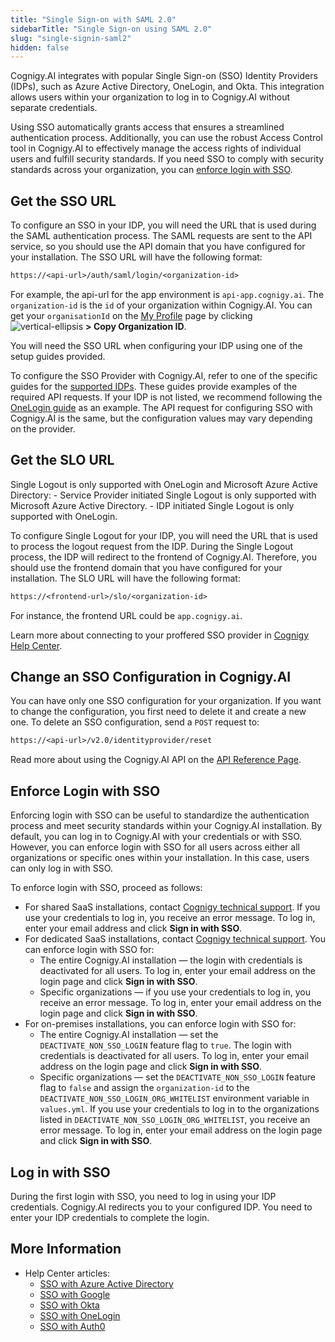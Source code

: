 ```yaml
---
title: "Single Sign-on with SAML 2.0"
sidebarTitle: "Single Sign-on using SAML 2.0"
slug: "single-signin-saml2"
hidden: false
---
```



Cognigy.AI integrates with popular Single Sign-on (SSO) Identity Providers (IDPs), such as Azure Active Directory, OneLogin, and Okta. This integration allows users within your organization to log in to Cognigy.AI without separate credentials.

Using SSO automatically grants access that ensures a streamlined authentication process. Additionally, you can use the robust Access Control tool in Cognigy.AI to effectively manage the access rights of individual users and fulfill security standards. If you need SSO to comply with security standards across your organization, you can [enforce login with SSO](#enforce-login-with-sso).

## Get the SSO URL

To configure an SSO in your IDP, you will need the URL that is used during the SAML authentication process. The SAML requests are sent to the API service, so you should use the API domain that you have configured for your installation. The SSO URL will have the following format:

```txt
https://<api-url>/auth/saml/login/<organization-id>
``` 

For example, the api-url for the app environment is `api-app.cognigy.ai`. The `organization-id` is the `id` of your organization within Cognigy.AI. You can get your `organisationId` on the [My Profile](/ai/agents/develop/ai-agent-memory/profile) page by clicking ![vertical-ellipsis](/_assets/icons/black-and-white/vertical-ellipsis.svg) **> Copy Organization ID**.

You will need the SSO URL when configuring your IDP using one of the setup guides provided.

To configure the SSO Provider with Cognigy.AI, refer to one of the specific guides for the [supported IDPs](#more-information). These guides provide examples of the required API requests. If your IDP is not listed, we recommend following the [OneLogin guide](https://support.cognigy.com/hc/en-us/articles/360016310699-OneLogin#introduction-0-0) as an example. The API request for configuring SSO with Cognigy.AI is the same, but the configuration values may vary depending on the provider.

## Get the SLO URL

<Warning>
  Single Logout is only supported with OneLogin and Microsoft Azure Active Directory:
      - Service Provider initiated Single Logout is only supported with Microsoft Azure Active Directory.
      - IDP initiated Single Logout is only supported with OneLogin.
</Warning>

To configure Single Logout for your IDP, you will need the URL that is used to process the logout request from the IDP. During the Single Logout process, the IDP will redirect to the frontend of Cognigy.AI. Therefore, you should use the frontend domain that you have configured for your installation. The SLO URL will have the following format:

```txt
https://<frontend-url>/slo/<organization-id>
``` 

For instance, the frontend URL could be `app.cognigy.ai`.

Learn more about connecting to your proffered SSO provider in [Cognigy Help Center](https://support.cognigy.com/hc/en-us/sections/360004563679-Single-Sign-on).

## Change an SSO Configuration in Cognigy.AI

You can have only one SSO configuration for your organization. If you want to change the configuration, you first need to delete it and create a new one. To delete an SSO configuration, send a `POST` request to:

```txt
https://<api-url>/v2.0/identityprovider/reset
``` 

Read more about using the Cognigy.AI API on the [API Reference Page](https://api-trial.cognigy.ai/openapi#post-/v2.0/identityprovider/reset).

## Enforce Login with SSO

Enforcing login with SSO can be useful to standardize the authentication process and meet security standards within your Cognigy.AI installation. By default, you can log in to Cognigy.AI with your credentials or with SSO. However, you can enforce login with SSO for all users across either all organizations or specific ones within your installation. In this case, users can only log in with SSO.

To enforce login with SSO, proceed as follows:

  - For shared SaaS installations, contact [Cognigy technical support](/help/get-help). If you use your credentials to log in, you receive an error message. To log in, enter your email address and click **Sign in with SSO**.
  - For dedicated SaaS installations, contact [Cognigy technical support](/help/get-help). You can enforce login with SSO for:
    - The entire Cognigy.AI installation — the login with credentials is deactivated for all users. To log in, enter your email address on the login page and click **Sign in with SSO**.
    - Specific organizations — if you use your credentials to log in, you receive an error message. To log in, enter your email address on the login page and click **Sign in with SSO**.
  - For on-premises installations, you can enforce login with SSO for:
    - The entire Cognigy.AI installation — set the `DEACTIVATE_NON_SSO_LOGIN` feature flag to `true`. The login with credentials is deactivated for all users. To log in, enter your email address on the login page and click **Sign in with SSO**. 
    - Specific organizations — set the `DEACTIVATE_NON_SSO_LOGIN` feature flag to `false` and assign the `organization-id` to the `DEACTIVATE_NON_SSO_LOGIN_ORG_WHITELIST` environment variable in `values.yml`. If you use your credentials to log in to the organizations listed in `DEACTIVATE_NON_SSO_LOGIN_ORG_WHITELIST`, you receive an error message. To log in, enter your email address on the login page and click **Sign in with SSO**.

## Log in with SSO

<Accordion title="First time login">
  During the first login with SSO, you need to log in using your IDP credentials. Cognigy.AI redirects you to your configured IDP. You need to enter your IDP credentials to complete the login.

  <AiOverviewLogInWithSso/>
</Accordion>

## More Information

- Help Center articles:
    - [SSO with Azure Active Directory](https://support.cognigy.com/hc/en-us/articles/360016310859-Azure-Active-Directory)
    - [SSO with Google](https://support.cognigy.com/hc/en-us/articles/360016274780-Google)
    - [SSO with Okta](https://support.cognigy.com/hc/en-us/articles/360016311079-Okta)
    - [SSO with OneLogin](https://support.cognigy.com/hc/en-us/articles/360016310699-OneLogin)
    - [SSO with Auth0](https://support.cognigy.com/hc/en-us/articles/360018693139)
